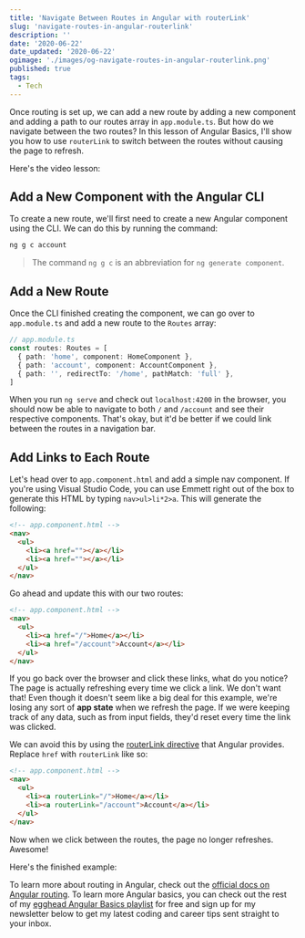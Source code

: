 ```yaml
---
title: 'Navigate Between Routes in Angular with routerLink'
slug: 'navigate-routes-in-angular-routerlink'
description: ''
date: '2020-06-22'
date_updated: '2020-06-22'
ogimage: './images/og-navigate-routes-in-angular-routerlink.png'
published: true
tags:
  - Tech
---
```



Once routing is set up, we can add a new route by adding a new component and adding a path to our routes array in `app.module.ts`. But how do we navigate between the two routes? In this lesson of Angular Basics, I'll show you how to use `routerLink` to switch between the routes without causing the page to refresh.

Here's the video lesson:

<Egghead url="https://egghead.io/lessons/angular-navigate-between-routes-in-angular-with-routerlink/embed?pl=angular-basics-888f&af=6zxcwn" />

## Add a New Component with the Angular CLI

To create a new route, we'll first need to create a new Angular component using the CLI. We can do this by running the command:

```bash
ng g c account
```

> The command `ng g c` is an abbreviation for `ng generate component`.

## Add a New Route

Once the CLI finished creating the component, we can go over to `app.module.ts` and add a new route to the `Routes` array:

```ts
// app.module.ts
const routes: Routes = [
  { path: 'home', component: HomeComponent },
  { path: 'account', component: AccountComponent },
  { path: '', redirectTo: '/home', pathMatch: 'full' },
]
```

When you run `ng serve` and check out `localhost:4200` in the browser, you should now be able to navigate to both `/` and `/account` and see their respective components. That's okay, but it'd be better if we could link between the routes in a navigation bar.

## Add Links to Each Route

Let's head over to `app.component.html` and add a simple nav component. If you're using Visual Studio Code, you can use Emmett right out of the box to generate this HTML by typing `nav>ul>li*2>a`. This will generate the following:

```html
<!-- app.component.html -->
<nav>
  <ul>
    <li><a href=""></a></li>
    <li><a href=""></a></li>
  </ul>
</nav>
```

Go ahead and update this with our two routes:

```html
<!-- app.component.html -->
<nav>
  <ul>
    <li><a href="/">Home</a></li>
    <li><a href="/account">Account</a></li>
  </ul>
</nav>
```

If you go back over the browser and click these links, what do you notice? The page is actually refreshing every time we click a link. We don't want that! Even though it doesn't seem like a big deal for this example, we're losing any sort of **app state** when we refresh the page. If we were keeping track of any data, such as from input fields, they'd reset every time the link was clicked.

We can avoid this by using the [routerLink directive](https://angular.io/api/router/RouterLink) that Angular provides. Replace `href` with `routerLink` like so:

```html
<!-- app.component.html -->
<nav>
  <ul>
    <li><a routerLink="/">Home</a></li>
    <li><a routerLink="/account">Account</a></li>
  </ul>
</nav>
```

Now when we click between the routes, the page no longer refreshes. Awesome!

Here's the finished example:

<EditorEmbed url="https://stackblitz.com/edit/egghead-angular-router-link?embed=1&file=src/app/app.component.html&hideExplorer=1" />

To learn more about routing in Angular, check out the [official docs on Angular routing](https://angular.io/api/router/RouterLink). To learn more Angular basics, you can check out the rest of my [egghead Angular Basics playlist](https://egghead.io/playlists/angular-basics-888f?af=6zxcwn) for free and sign up for my newsletter below to get my latest coding and career tips sent straight to your inbox.
